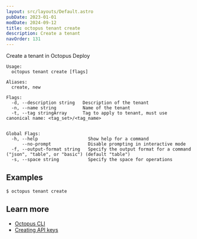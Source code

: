 ```yaml
---
layout: src/layouts/Default.astro
pubDate: 2023-01-01
modDate: 2024-09-12
title: octopus tenant create
description: Create a tenant
navOrder: 131
---
```


Create a tenant in Octopus Deploy

```
Usage:
  octopus tenant create [flags]

Aliases:
  create, new

Flags:
  -d, --description string   Description of the tenant
  -n, --name string          Name of the tenant
  -t, --tag stringArray      Tag to apply to tenant, must use canonical name: <tag_set>/<tag_name>


Global Flags:
  -h, --help                   Show help for a command
      --no-prompt              Disable prompting in interactive mode
  -f, --output-format string   Specify the output format for a command ("json", "table", or "basic") (default "table")
  -s, --space string           Specify the space for operations

```

## Examples

<SamplesInstance />

```
$ octopus tenant create

```

## Learn more

- [Octopus CLI](/docs/octopus-rest-api/cli)
- [Creating API keys](/docs/octopus-rest-api/how-to-create-an-api-key)